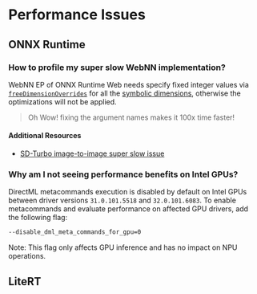 
# Performance Issues

## ONNX Runtime

### How to profile my super slow WebNN implementation?

WebNN EP of ONNX Runtime Web needs specify fixed integer values via [`freeDimensionOverrides`](../tutorials/onnx-runtime/free-dimension-overrides) for all the [symbolic dimensions](../tutorials/onnx-runtime/free-dimension-overrides#symbolic-dimension), otherwise the optimizations will not be applied.

> <InfoIcon /> Oh Wow! fixing the argument names makes it 100x time faster! 

#### Additional Resources

- [SD-Turbo image-to-image super slow issue](https://github.com/microsoft/webnn-developer-preview/issues/40)

### Why am I not seeing performance benefits on Intel GPUs?

DirectML metacommands execution is disabled by default on Intel GPUs between driver versions `31.0.101.5518` and `32.0.101.6083`. To enable metacommands and evaluate performance on affected GPU drivers, add the following flag:

```bash copy showLineNumbers filename="gpu-flag"
--disable_dml_meta_commands_for_gpu=0
```

Note: This flag only affects GPU inference and has no impact on NPU operations.

## LiteRT